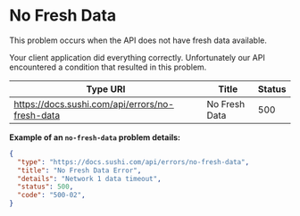 # No Fresh Data

This problem occurs when the API does not have fresh data available.

Your client application did everything correctly. Unfortunately our API encountered a condition that resulted in this problem.

|**Type URI**|**Title**|**Status**|
|---|---|---|
|https://docs.sushi.com/api/errors/no-fresh-data|No Fresh Data|500|

**Example of an <code>no-fresh-data</code> problem details:**

```json
{
  "type": "https://docs.sushi.com/api/errors/no-fresh-data",
  "title": "No Fresh Data Error",
  "details": "Network 1 data timeout",
  "status": 500,
  "code": "500-02",
}
```